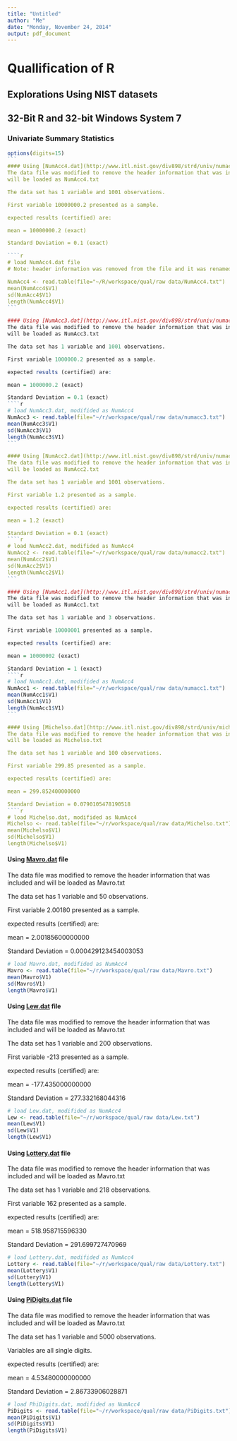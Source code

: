 ```yaml
---
title: "Untitled"
author: "Me"
date: "Monday, November 24, 2014"
output: pdf_document
---
```

Quallification of R
========================================================
Explorations Using NIST datasets
-------------------------------------------------------
32-Bit R and 32-bit Windows System 7
-------------------------------------------------------

### Univariate Summary Statistics

````r
options(digits=15)
```
#### Using [NumAcc4.dat](http://www.itl.nist.gov/div898/strd/univ/numacc4.html) file.
The data file was modified to remove the header information that was included and
will be loaded as NumAcc4.txt

The data set has 1 variable and 1001 observations.

First variable 10000000.2 presented as a sample.

expected results (certified) are:

mean = 10000000.2 (exact) 

Standard Deviation = 0.1 (exact)

````r
# load NumAcc4.dat file
# Note: header information was removed from the file and it was renamed NumAcc4.txt

NumAcc4 <- read.table(file="~/R/workspace/qual/raw data/NumAcc4.txt")
mean(NumAcc4$V1)
sd(NumAcc4$V1)
length(NumAcc4$V1)
```

#### Using [NumAcc3.dat](http://www.itl.nist.gov/div898/strd/univ/numacc3.html) file
The data file was modified to remove the header information that was included and
will be loaded as NumAcc3.txt

The data set has 1 variable and 1001 observations.

First variable 1000000.2 presented as a sample.

expected results (certified) are:

mean = 1000000.2 (exact) 

Standard Deviation = 0.1 (exact)
````r
# load NumAcc3.dat, modifided as NumAcc4
NumAcc3 <- read.table(file="~/r/workspace/qual/raw data/numacc3.txt")
mean(NumAcc3$V1)
sd(NumAcc3$V1)
length(NumAcc3$V1)
```

#### Using [NumAcc2.dat](http://www.itl.nist.gov/div898/strd/univ/numacc2.html) file
The data file was modified to remove the header information that was included and
will be loaded as NumAcc2.txt

The data set has 1 variable and 1001 observations.

First variable 1.2 presented as a sample.

expected results (certified) are:

mean = 1.2 (exact) 

Standard Deviation = 0.1 (exact)
````r
# load NumAcc2.dat, modifided as NumAcc4
NumAcc2 <- read.table(file="~/r/workspace/qual/raw data/numacc2.txt")
mean(NumAcc2$V1)
sd(NumAcc2$V1)
length(NumAcc2$V1)
```

#### Using [NumAcc1.dat](http://www.itl.nist.gov/div898/strd/univ/numacc1.html) file
The data file was modified to remove the header information that was included and
will be loaded as NumAcc1.txt

The data set has 1 variable and 3 observations.

First variable 10000001 presented as a sample.

expected results (certified) are:

mean = 10000002 (exact) 

Standard Deviation = 1 (exact)
````r
# load NumAcc1.dat, modifided as NumAcc4
NumAcc1 <- read.table(file="~/r/workspace/qual/raw data/numacc1.txt")
mean(NumAcc1$V1)
sd(NumAcc1$V1)
length(NumAcc1$V1)
```

#### Using [Michelso.dat](http://www.itl.nist.gov/div898/strd/univ/michelso.html) file
The data file was modified to remove the header information that was included and
will be loaded as Michelso.txt

The data set has 1 variable and 100 observations.

First variable 299.85 presented as a sample.

expected results (certified) are:

mean = 299.852400000000

Standard Deviation = 0.0790105478190518
````r
# load Michelso.dat, modifided as NumAcc4
Michelso <- read.table(file="~/r/workspace/qual/raw data/Michelso.txt")
mean(Michelso$V1)
sd(Michelso$V1)
length(Michelso$V1)
````
#### Using [Mavro.dat](http://www.itl.nist.gov/div898/strd/univ/mavvo.html) file
The data file was modified to remove the header information that was included and
will be loaded as Mavro.txt

The data set has 1 variable and 50 observations.

First variable 2.00180 presented as a sample.

expected results (certified) are:

mean = 2.00185600000000

Standard Deviation = 0.000429123454003053
````r
# load Mavro.dat, modifided as NumAcc4
Mavro <- read.table(file="~/r/workspace/qual/raw data/Mavro.txt")
mean(Mavro$V1)
sd(Mavro$V1)
length(Mavro$V1)
````
#### Using [Lew.dat](http://www.itl.nist.gov/div898/strd/univ/lew.html) file
The data file was modified to remove the header information that was included and
will be loaded as Mavro.txt

The data set has 1 variable and 200 observations.

First variable -213 presented as a sample.

expected results (certified) are:

mean = -177.435000000000

Standard Deviation = 277.332168044316
````r
# load Lew.dat, modifided as NumAcc4
Lew <- read.table(file="~/r/workspace/qual/raw data/Lew.txt")
mean(Lew$V1)
sd(Lew$V1)
length(Lew$V1)
````
#### Using [Lottery.dat](http://www.itl.nist.gov/div898/strd/univ/lottery.html) file
The data file was modified to remove the header information that was included and
will be loaded as Mavro.txt

The data set has 1 variable and 218 observations.

First variable 162 presented as a sample.

expected results (certified) are:

mean = 518.958715596330

Standard Deviation = 291.699727470969 

````r
# load Lottery.dat, modifided as NumAcc4
Lottery <- read.table(file="~/r/workspace/qual/raw data/Lottery.txt")
mean(Lottery$V1)
sd(Lottery$V1)
length(Lottery$V1)
````
#### Using [PiDigits.dat](http://www.itl.nist.gov/div898/strd/univ/pidigits.html) file
The data file was modified to remove the header information that was included and
will be loaded as Mavro.txt

The data set has 1 variable and 5000 observations.

Variables are all single digits.

expected results (certified) are:

mean = 4.53480000000000 

Standard Deviation = 2.86733906028871 
 

````r
# load PhiDigits.dat, modifided as NumAcc4
PiDigits <- read.table(file="~/r/workspace/qual/raw data/PiDigits.txt")
mean(PiDigits$V1)
sd(PiDigits$V1)
length(PiDigits$V1)
````